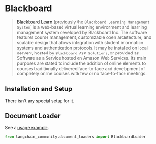# Blackboard

>[Blackboard Learn](https://en.wikipedia.org/wiki/Blackboard_Learn) (previously the `Blackboard Learning Management System`)
> is a web-based virtual learning environment and learning management system developed by Blackboard Inc.
> The software features course management, customizable open architecture, and scalable design that allows
> integration with student information systems and authentication protocols. It may be installed on local servers,
> hosted by `Blackboard ASP Solutions`, or provided as Software as a Service hosted on Amazon Web Services.
> Its main purposes are stated to include the addition of online elements to courses traditionally delivered
> face-to-face and development of completely online courses with few or no face-to-face meetings.

## Installation and Setup

There isn't any special setup for it.

## Document Loader

See a [usage example](/docs/integrations/document_loaders/blackboard).

```python
from langchain_community.document_loaders import BlackboardLoader

```
